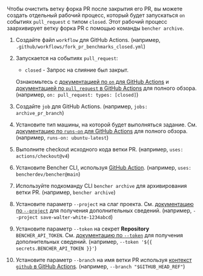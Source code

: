 
Чтобы очистить ветку форка PR после закрытия его PR,
вы можете создать отдельный рабочий процесс, который будет запускаться `on` событиях `pull_request` с типом `closed`.
Этот рабочий процесс заархивирует ветку форка PR с помощью команды `bencher archive`.

<PullRequestsForkClosedCode />

1. Создайте файл `workflow` для GitHub Actions.
   (например, `.github/workflows/fork_pr_benchmarks_closed.yml`)
2. Запускается на событиях `pull_request`:
   - `closed` - Запрос на слияние был закрыт.

   Ознакомьтесь с [документацией по `on` для GitHub Actions][github actions on]
   и [документацией по `pull_request` в GitHub Actions][github action pull_request] для полного обзора.
   (например, `on: pull_request: types: [closed]`)
3. Создайте `job` для GitHub Actions.
   (например, `jobs: archive_pr_branch`)
4. Установите тип машины, на которой будет выполняться задание.
   См. [документацию по `runs-on` для GitHub Actions][github actions runs-on]
   для полного обзора.
   (например, `runs-on: ubuntu-latest`)
5. Выполните checkout исходного кода ветки PR.
   (например, `uses: actions/checkout@v4`)
6. Установите Bencher CLI, используя [GitHub Action][bencher cli github action].
   (например, `uses: bencherdev/bencher@main`)
7. Используйте подкоманду CLI `bencher archive` для архивирования ветки PR.
   (например, `bencher archive`)
8.  Установите параметр `--project` на слаг проекта.
    См. [документацию по `--project`][project option] для получения дополнительных сведений.
    (например, `--project save-walter-white-1234abcd`)
9.  Установите параметр `--token` на секрет **Repository** `BENCHER_API_TOKEN`.
    См. [документацию по `--token`][token option] для получения дополнительных сведений.
    (например, `--token '${{ secrets.BENCHER_API_TOKEN }}'`)
10. Установите параметр `--branch` на имя ветки PR
    используя [контекст `github` в GitHub Actions][github actions context].
    (например, `--branch "$GITHUB_HEAD_REF"`)

[github actions on]: https://docs.github.com/en/actions/using-workflows/workflow-syntax-for-github-actions#on
[github action pull_request]: https://docs.github.com/en/webhooks/webhook-events-and-payloads#pull_request
[github actions runs-on]: https://docs.github.com/en/actions/using-workflows/workflow-syntax-for-github-actions#jobsjob_idruns-on
[bencher cli github action]: https://github.com/marketplace/actions/bencher-cli
[github actions context]: https://docs.github.com/en/actions/learn-github-actions/contexts#github-context

[project option]: /ru/docs/explanation/bencher-run/#--project-project
[token option]: /ru/docs/explanation/bencher-run/#--token-token
